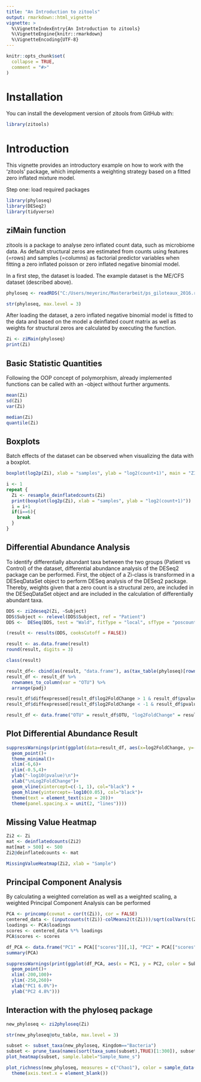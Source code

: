 ```yaml
---
title: "An Introduction to zitools"
output: rmarkdown::html_vignette
vignette: >
  %\VignetteIndexEntry{An Introduction to zitools}
  %\VignetteEngine{knitr::rmarkdown}
  %\VignetteEncoding{UTF-8}
---
```


```r
knitr::opts_chunk$set(
  collapse = TRUE,
  comment = "#>"
)
```


# Installation

You can install the development version of zitools from GitHub with:

```r
library(zitools)
```

# Introduction

This vignette provides an introductory example on how to work with the 'zitools' package, which implements a weighting strategy based on a fitted zero inflated mixture model.

Step one: load required packages

```r
library(phyloseq)
library(DESeq2)
library(tidyverse)
```

## ziMain function

zitools is a package to analyse zero inflated count data, such as microbiome data. As default structural zeros are estimated from counts using features (=rows) and samples (=columns) as factorial predictor variables when fitting a zero inflated poisson or zero inflated negative binomial model.


In a first step, the dataset is loaded. The example dataset is the ME/CFS dataset (described above).

```r
phyloseq <- readRDS("C:/Users/meyerinc/Masterarbeit/ps_giloteaux_2016.rds")
```

```r
str(phyloseq, max.level = 3)
```

After loading the dataset, a zero inflated negative binomial model is fitted to the data and based on the model a deinflated count matrix as well as weights for structural zeros are calculated by executing the \texttt{ziMain} function.

```r
Zi <- ziMain(phyloseq)
print(Zi)
```

## Basic Statistic Quantities

Following the OOP concept of polymorphism, already implemented functions can be called with an \texttt{Zi}-object without further arguments.

```r
mean(Zi)
sd(Zi)
var(Zi)

median(Zi)
quantile(Zi)
```

## Boxplots

Batch effects of the dataset can be observed when visualizing the data with a boxplot.

```r
boxplot(log2p(Zi), xlab = "samples", ylab = "log2(count+1)", main = "ZI considered")
```

```r
i <- 1
repeat {
  Zi <- resample_deinflatedcounts(Zi)
  print(boxplot(log2p(Zi), xlab = "samples", ylab = "log2(count+1)"))
  i = i+1
  if(i==6){
    break
  }
} 


```

## Differential Abundance Analysis

To identify differentially abundant taxa between the two groups (Patient vs Control) of the dataset, differential abundance analysis of the DESeq2 package can be performed. First, the object of a Zi-class is transformed in a DESeqDataSet object to perform DESeq analysis of the DESeq2 package. Thereby, weights given that a zero count is a structural zero, are included in the DESeqDataSet object and are included in the calculation of differentially abundant taxa.

```r
DDS <- zi2deseq2(Zi, ~Subject)
DDS$Subject <- relevel(DDS$Subject, ref = "Patient")
DDS <-  DESeq(DDS, test = "Wald", fitType = "local", sfType = "poscounts")
```

```r
(result <- results(DDS, cooksCutoff = FALSE))

result <- as.data.frame(result)
round(result, digits = 3)

class(result)
```

```r
result_df<- cbind(as(result, "data.frame"), as(tax_table(phyloseq)[rownames(result), ], "matrix"))
result_df <- result_df %>%
  rownames_to_column(var = "OTU") %>%
  arrange(padj)

result_df$diffexpressed[result_df$log2FoldChange > 1 & result_df$pvalue < 0.05] <- result_df$Genus
result_df$diffexpressed[result_df$log2FoldChange < -1 & result_df$pvalue < 0.05] <- result_df$Genus

result_df <- data.frame("OTU" = result_df$OTU, "log2FoldChange" = result_df$log2FoldChange, "pvalue" = result_df$pvalue, "Genus" = result_df$diffexpressed)

```

## Plot Differential Abundance Result

```r
suppressWarnings(print(ggplot(data=result_df, aes(x=log2FoldChange, y=-log10(pvalue), color = Genus)) +
  geom_point()+
  theme_minimal()+
  xlim(-6,6)+
  ylim(-0.5,4)+
  ylab("-log10(pvalue)\n")+
  xlab("\nLog2FoldChange")+
  geom_vline(xintercept=c(-1, 1), col="black") +
  geom_hline(yintercept=-log10(0.05), col="black")+
  theme(text = element_text(size = 20))+
  theme(panel.spacing.x = unit(2, "lines"))))
```

## Missing Value Heatmap

```r
Zi2 <- Zi
mat <- deinflatedcounts(Zi2)
mat[mat > 500] <- 500
Zi2@deinflatedcounts <- mat
```

```r
MissingValueHeatmap(Zi2, xlab = "Sample")
```

## Principal Component Analysis

By calculating a weighted correlation as well as a weighted scaling, a weighted Principal Component Analysis can be performed

```r
PCA <- princomp(covmat = cor(t(Zi)), cor = FALSE)
centered_data <- (inputcounts(t(Zi))-colMeans2(t(Zi)))/sqrt(colVars(t(Zi)))
loadings <- PCA$loadings
scores <- centered_data %*% loadings
PCA$scores <- scores

df_PCA <- data.frame("PC1" = PCA[["scores"]][,1], "PC2" = PCA[["scores"]][,2], "Subject" = sample_data(Zi)$Subject)
summary(PCA)
```

```r
suppressWarnings(print(ggplot(df_PCA, aes(x = PC1, y = PC2, color = Subject))+
  geom_point()+
  xlim(-200,100)+
  ylim(-250,260)+
  xlab("PC1 6.0%")+
  ylab("PC2 4.8%")))
```

## Interaction with the phyloseq package

```r
new_phyloseq <- zi2phyloseq(Zi)
```

```r
str(new_phyloseq@otu_table, max.level = 3)
```

```r
subset <- subset_taxa(new_phyloseq, Kingdom=="Bacteria")
subset <- prune_taxa(names(sort(taxa_sums(subset),TRUE)[1:300]), subset)
plot_heatmap(subset, sample.label="Sample_Name_s")

plot_richness(new_phyloseq, measures = c("Chao1"), color = sample_data(new_phyloseq)$Subject)+
  theme(axis.text.x = element_blank())
```

